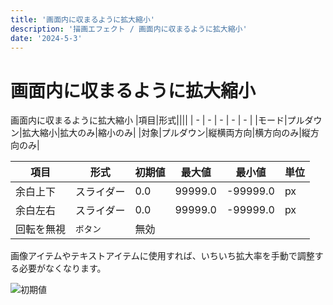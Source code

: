 ---
title: '画面内に収まるように拡大縮小'
description: '描画エフェクト / 画面内に収まるように拡大縮小'
date: '2024-5-3'
---

# 画面内に収まるように拡大縮小

画面内に収まるように拡大縮小
|項目|形式||||
| - | - | - | - | - |
|モード|プルダウン|拡大縮小|拡大のみ|縮小のみ|
|対象|プルダウン|縦横両方向|横方向のみ|縦方向のみ|  

|項目|形式|初期値|最大値|最小値|単位|
| - | - | - | - | - | - |
|余白上下|スライダー|0.0|99999.0|-99999.0|px|
|余白左右|スライダー|0.0|99999.0|-99999.0|px|
|回転を無視|`ボタン`|無効||||

画像アイテムやテキストアイテムに使用すれば、いちいち拡大率を手動で調整する必要がなくなります。

![初期値](/assets/effects/描画/画面内に収まるように拡大縮小/初期値.png)
